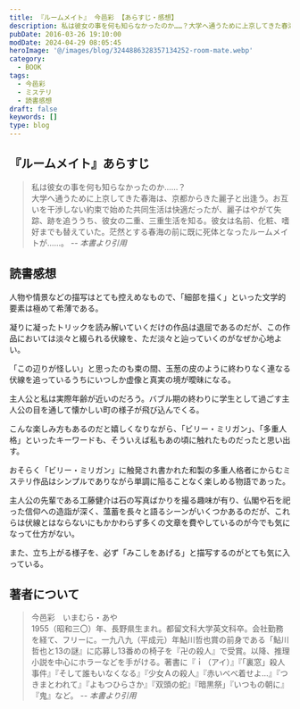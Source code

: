 ```yaml
---
title: 『ルームメイト』 今邑彩 【あらすじ・感想】
description: 私は彼女の事を何も知らなかったのか……？大学へ通うために上京してきた春海は、京都からきた麗子と出逢う。お互いを干渉しない約束で始めた共同生活は快適だったが、麗子はやがて失踪、跡を追ううち、彼女の二重、三重生活を知る。
pubDate: 2016-03-26 19:10:00
modDate: 2024-04-29 08:05:45
heroImage: '@/images/blog/3244886328357134252-room-mate.webp'
category:
  - BOOK
tags:
  - 今邑彩
  - ミステリ
  - 読書感想
draft: false
keywords: []
type: blog
---
```


## 『ルームメイト』あらすじ

> 私は彼女の事を何も知らなかったのか……？<br />
> 大学へ通うために上京してきた春海は、京都からきた麗子と出逢う。お互いを干渉しない約束で始めた共同生活は快適だったが、麗子はやがて失踪、跡を追ううち、彼女の二重、三重生活を知る。彼女は名前、化粧、嗜好までも替えていた。茫然とする春海の前に既に死体となったルームメイトが……。 <cite>-- 本書より引用</cite>

## 読書感想

人物や情景などの描写はとても控えめなもので、「細部を描く」といった文学的要素は極めて希薄である。

凝りに凝ったトリックを読み解いていくだけの作品は退屈であるのだが、この作品においては淡々と綴られる伏線を、ただ淡々と辿っていくのがなぜか心地よい。

「この辺りが怪しい」と思ったのも束の間、玉葱の皮のように終わりなく連なる伏線を追っているうちにいつしか虚像と真実の境が曖昧になる。

主人公と私は実際年齢が近いのだろう。バブル期の終わりに学生として過ごす主人公の目を通して懐かしい町の様子が飛び込んでくる。

こんな楽しみ方もあるのだと嬉しくなりながら、「ビリー・ミリガン」、「多重人格」といったキーワードも、そういえば私もあの頃に触れたものだったと思い出す。

おそらく「ビリー・ミリガン」に触発され書かれた和製の多重人格者にからむミステリ作品はシンプルでありながら単調に陥ることなく楽しめる物語であった。

主人公の先輩である工藤健介は石の写真ばかりを撮る趣味が有り、仏閣や石を祀った信仰への造詣が深く、薀蓄を長々と語るシーンがいくつかあるのだが、これらは伏線とはならないにもかかわらず多くの文章を費やしているのが今でも気になって仕方がない。

また、立ち上がる様子を、必ず「みこしをあげる」と描写するのがとても気に入っている。

<div class='not-prose'>
  <div data-vc_mylinkbox_id='886765001'></div>
</div>

## 著者について

> 今邑彩　いまむら・あや<br />
> 1955（昭和三〇）年、長野県生まれ。都留文科大学英文科卒。会社勤務を経て、フリーに。一九八九（平成元）年鮎川哲也賞の前身である「鮎川哲也と13の謎』に応募し13番めの椅子を『卍の殺人』で受賞。以降、推理小説を中心にホラーなどを手がける。著書に『ｉ（アイ）』『「裏窓」殺人事件』『そして誰もいなくなる』『少女Ａの殺人』『赤いべべ着せよ…』『つきまとわれて』『よもつひらさか』『双頭の蛇』『暗黒祭」『いつもの朝に』『鬼』など。 <cite>-- 本書より引用</cite>
